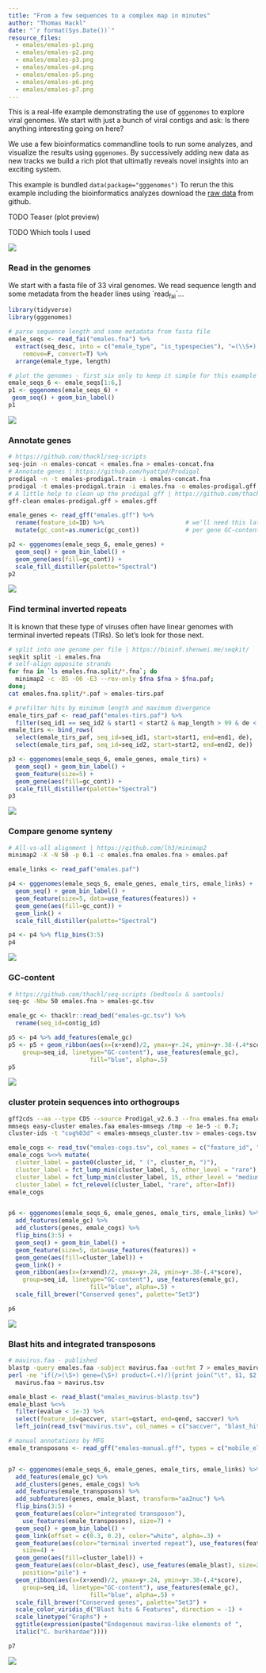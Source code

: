 ```yaml
---
title: "From a few sequences to a complex map in minutes"
author: "Thomas Hackl"
date: "`r format(Sys.Date())`"
resource_files:
  - emales/emales-p1.png
  - emales/emales-p2.png
  - emales/emales-p3.png
  - emales/emales-p4.png
  - emales/emales-p5.png
  - emales/emales-p6.png
  - emales/emales-p7.png
---
```


This is a real-life example demonstrating the use of `gggenomes` to explore
viral genomes. We start with just a bunch of viral contigs and ask: Is there
anything interesting going on here?

We use a few bioinformatics commandline tools to run some analyzes, and
visualize the results using `gggenomes`. By successively adding new data as new
tracks we build a rich plot that ultimatly reveals novel insights into an
exciting system.

This example is bundled `data(package="gggenomes")`
To rerun the this example including the bioinformatics analyzes download the
[raw data](https://github.com/thackl/gggenomes/tree/master/data-raw/emales) from
github.

TODO Teaser (plot preview)

TODO Which tools I used

![](emales/emales-p7.png)

### Read in the genomes

We start with a fasta file of 33 viral genomes. We read sequence length
and some metadata from the header lines using \`read~fai~\`...

``` r
library(tidyverse)
library(gggenomes)

# parse sequence length and some metadata from fasta file
emale_seqs <- read_fai("emales.fna") %>%
  extract(seq_desc, into = c("emale_type", "is_typespecies"), "=(\\S+) \\S+=(\\S+)",
    remove=F, convert=T) %>%
  arrange(emale_type, length)

# plot the genomes - first six only to keep it simple for this example
emale_seqs_6 <- emale_seqs[1:6,]
p1 <- gggenomes(emale_seqs_6) +
 geom_seq() + geom_bin_label()
p1
```

![](emales/emales-p1.png)

### Annotate genes

``` bash
# https://github.com/thackl/seq-scripts
seq-join -n emales-concat < emales.fna > emales-concat.fna                       
# Annotate genes | https://github.com/hyattpd/Prodigal
prodigal -n -t emales-prodigal.train -i emales-concat.fna                                 
prodigal -t emales-prodigal.train -i emales.fna -o emales-prodigal.gff -f gff
# A little help to clean up the prodigal gff | https://github.com/thackl/seq-scripts
gff-clean emales-prodigal.gff > emales.gff
```

``` r
emale_genes <- read_gff("emales.gff") %>%
  rename(feature_id=ID) %>%                       # we'll need this later
  mutate(gc_cont=as.numeric(gc_cont))             # per gene GC-content

p2 <- gggenomes(emale_seqs_6, emale_genes) +
  geom_seq() + geom_bin_label() +
  geom_gene(aes(fill=gc_cont)) +
  scale_fill_distiller(palette="Spectral")
p2
```

![](emales/emales-p2.png)

### Find terminal inverted repeats

It is known that these type of viruses often have linear genomes with
terminal inverted repeats (TIRs). So let's look for those next.

``` bash
# split into one genome per file | https://bioinf.shenwei.me/seqkit/
seqkit split -i emales.fna  
# self-align opposite strands                        
for fna in `ls emales.fna.split/*.fna`; do
  minimap2 -c -B5 -O6 -E3 --rev-only $fna $fna > $fna.paf;
done;
cat emales.fna.split/*.paf > emales-tirs.paf
```

``` r
# prefilter hits by minimum length and maximum divergence
emale_tirs_paf <- read_paf("emales-tirs.paf") %>%
  filter(seq_id1 == seq_id2 & start1 < start2 & map_length > 99 & de < 0.1)
emale_tirs <- bind_rows(
  select(emale_tirs_paf, seq_id=seq_id1, start=start1, end=end1, de),
  select(emale_tirs_paf, seq_id=seq_id2, start=start2, end=end2, de))

p3 <- gggenomes(emale_seqs_6, emale_genes, emale_tirs) +
  geom_seq() + geom_bin_label() +
  geom_feature(size=5) +
  geom_gene(aes(fill=gc_cont)) +
  scale_fill_distiller(palette="Spectral")
p3
```

![](emales/emales-p3.png)

### Compare genome synteny

``` bash
# All-vs-all alignment | https://github.com/lh3/minimap2
minimap2 -X -N 50 -p 0.1 -c emales.fna emales.fna > emales.paf
```

``` r
emale_links <- read_paf("emales.paf")

p4 <- gggenomes(emale_seqs_6, emale_genes, emale_tirs, emale_links) +
  geom_seq() + geom_bin_label() +
  geom_feature(size=5, data=use_features(features)) +
  geom_gene(aes(fill=gc_cont)) +
  geom_link() +
  scale_fill_distiller(palette="Spectral")

p4 <- p4 %>% flip_bins(3:5)
p4
```

![](emales/emales-p4.png)

### GC-content

``` bash
# https://github.com/thackl/seq-scripts (bedtools & samtools)
seq-gc -Nbw 50 emales.fna > emales-gc.tsv
```

``` r
emale_gc <- thacklr::read_bed("emales-gc.tsv") %>%
  rename(seq_id=contig_id)

p5 <- p4 %>% add_features(emale_gc)
p5 <- p5 + geom_ribbon(aes(x=(x+xend)/2, ymax=y+.24, ymin=y+.38-(.4*score),
    group=seq_id, linetype="GC-content"), use_features(emale_gc),
                       fill="blue", alpha=.5)
p5
```

![](emales/emales-p5.png)

### cluster protein sequences into orthogroups

``` bash
gff2cds --aa --type CDS --source Prodigal_v2.6.3 --fna emales.fna emales.gff > emales.faa
mmseqs easy-cluster emales.faa emales-mmseqs /tmp -e 1e-5 -c 0.7;
cluster-ids -t "cog%03d" < emales-mmseqs_cluster.tsv > emales-cogs.tsv
```

``` r
emale_cogs <- read_tsv("emales-cogs.tsv", col_names = c("feature_id", "cluster_id", "cluster_n"))
emale_cogs %<>% mutate(
  cluster_label = paste0(cluster_id, " (", cluster_n, ")"),
  cluster_label = fct_lump_min(cluster_label, 5, other_level = "rare"),
  cluster_label = fct_lump_min(cluster_label, 15, other_level = "medium"),
  cluster_label = fct_relevel(cluster_label, "rare", after=Inf))
emale_cogs


p6 <- gggenomes(emale_seqs_6, emale_genes, emale_tirs, emale_links) %>%
  add_features(emale_gc) %>%
  add_clusters(genes, emale_cogs) %>%
  flip_bins(3:5) +
  geom_seq() + geom_bin_label() +
  geom_feature(size=5, data=use_features(features)) +
  geom_gene(aes(fill=cluster_label)) +
  geom_link() +
  geom_ribbon(aes(x=(x+xend)/2, ymax=y+.24, ymin=y+.38-(.4*score),
    group=seq_id, linetype="GC-content"), use_features(emale_gc),
                       fill="blue", alpha=.5) +
  scale_fill_brewer("Conserved genes", palette="Set3")

p6
```

![](emales/emales-p6.png)

### Blast hits and integrated transposons

``` bash
# mavirus.faa - published
blastp -query emales.faa -subject mavirus.faa -outfmt 7 > emales_mavirus-blastp.tsv
perl -ne 'if(/>(\S+) gene=(\S+) product=(.+)/){print join("\t", $1, $2, $3), "\n"}' \
  mavirus.faa > mavirus.tsv
```

``` r
emale_blast <- read_blast("emales_mavirus-blastp.tsv")
emale_blast %<>%
  filter(evalue < 1e-3) %>%
  select(feature_id=qaccver, start=qstart, end=qend, saccver) %>%
  left_join(read_tsv("mavirus.tsv", col_names = c("saccver", "blast_hit", "blast_desc")))

# manual annotations by MFG
emale_transposons <- read_gff("emales-manual.gff", types = c("mobile_element"))


p7 <- gggenomes(emale_seqs_6, emale_genes, emale_tirs, emale_links) %>%
  add_features(emale_gc) %>%
  add_clusters(genes, emale_cogs) %>%
  add_features(emale_transposons) %>%
  add_subfeatures(genes, emale_blast, transform="aa2nuc") %>%
  flip_bins(3:5) +
  geom_feature(aes(color="integrated transposon"),
    use_features(emale_transposons), size=7) +
  geom_seq() + geom_bin_label() +
  geom_link(offset = c(0.3, 0.2), color="white", alpha=.3) +
  geom_feature(aes(color="terminal inverted repeat"), use_features(features),
    size=4) +
  geom_gene(aes(fill=cluster_label)) +
  geom_feature(aes(color=blast_desc), use_features(emale_blast), size=2,
    position="pile") + 
  geom_ribbon(aes(x=(x+xend)/2, ymax=y+.24, ymin=y+.38-(.4*score),
    group=seq_id, linetype="GC-content"), use_features(emale_gc),
                       fill="blue", alpha=.5) +
  scale_fill_brewer("Conserved genes", palette="Set3") +
  scale_color_viridis_d("Blast hits & Features", direction = -1) +
  scale_linetype("Graphs") +
  ggtitle(expression(paste("Endogenous mavirus-like elements of ",
  italic("C. burkhardae"))))

p7
```

![](emales/emales-p7.png)


